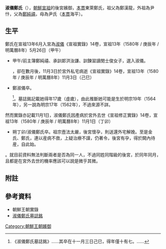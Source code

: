 '''淑儀鄭氏'''（{{bd|1564年||1580年|}}），[[朝鮮宣祖|朝鮮宣祖]]的後宮嬪御，[[本貫|本貫]]東萊鄭氏，祖父為鄭漢龍，外祖為尹忭，父為[[鄭純禧|鄭純禧]]，母為尹氏（[[本貫|本貫]]海平）。

== 生平 ==
鄭氏在宣祖13年6月入宮為[[淑儀|淑儀]]<ref>《宣祖實錄》14卷，宣祖13年（1580年 / 庚辰年 / 明萬曆8年）5月26日（甲午）
*甲午/前主簿鄭純禧、承訓郞洪汝謙、訓鍊習讀閔士俊女子，選入淑儀。</ref>，卻在數月後，11月3日於宮外私宅病逝<ref>《宣祖實錄》14卷，宣祖13年（1580年 / 庚辰年 / 明萬曆8年）11月3日（己巳）
*鄭淑儀卒。</ref><ref>《淑儀鄭氏墓誌銘》……其卒在十一月三日己巳，得年僅十有七。……</ref>。墓誌銘記載她得年17歲（虛歲），由此推斷她可能是生於明宗19年（1564年），另一說為明宗17年（1562年），不過來源不詳。
然而實錄亦記載11月1日，淑儀鄭氏因產病於宮外去世<ref>《宣祖修正實錄》14卷，宣祖13年（1580年 / 庚辰年 / 明萬曆8年）11月1日（丁卯）
*朔丁卯/淑儀鄭氏卒。祖宗壼法太嚴，後宮懷孕，則送還外宅解娩。至是金氏、鄭氏，連以産病不救，上疑治療不謹，仍著令，後宮有孕，得於闕內待産，自此始。</ref>
。就目前資料無法判斷兩者是否為同一人，不過同姓同階級的後宮，於同年同月，且都是在宮外去世的機率應該可以說是微乎其微。
== 附註 ==
{{reflist}}

== 參考資料 ==
*朝鮮王朝實錄
*[http://203.255.184.10//museum/image/eha01//eh101860.jpg 淑儀鄭氏墓誌銘] {{Wayback|url=http://203.255.184.10//museum/image/eha01//eh101860.jpg |date=20160304090527 }}

[[Category:朝鮮王朝嬪御|Category:朝鮮王朝嬪御]]